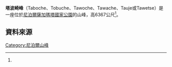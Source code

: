 {{Infobox mountain
|Name = 塔波崎峰（Taboche）
|Photo = Taboche-Cholatse-fromKyobuGoth.jpg
|Caption = <small>塔波崎峰（左）與[[喬拉傑峰|喬拉傑峰]]</small>
|Elevation = 6367m
|Elevation_ref = <ref name="#1">Nepa Maps (Pvt.Ldt. ), NE517: Everest Base Camp & Gokyo, Kathmandu, Nepal, 2013</ref>
|Prominence_m = 
|Prominence_ref = 
|pushpin_map = Nepal
|pushpin_map_caption = 塔波崎峰的位置
|latd = 27 | latm = 53 | lats = 48 | latNS = N
|longd = 86 | longm = 46 | longs = 39 | longEW = E
|Location = [[尼泊爾|尼泊爾]][[薩加瑪塔專區|薩加瑪塔專區]]
|Range = [[喜馬拉雅山脈|喜馬拉雅山脈]]
}}

'''塔波崎峰'''（Taboche、Tobuche、Tawoche、Tawache、Tauje或Tawetse）是一座位於[[尼泊爾|尼泊爾]][[薩加瑪塔國家公園|薩加瑪塔國家公園]]的山峰，高6367公尺<ref name="#1"/>。

==資料來源==
{{reflist}}
{{地理小作品}}
[[Category:尼泊爾山峰|Category:尼泊爾山峰]]